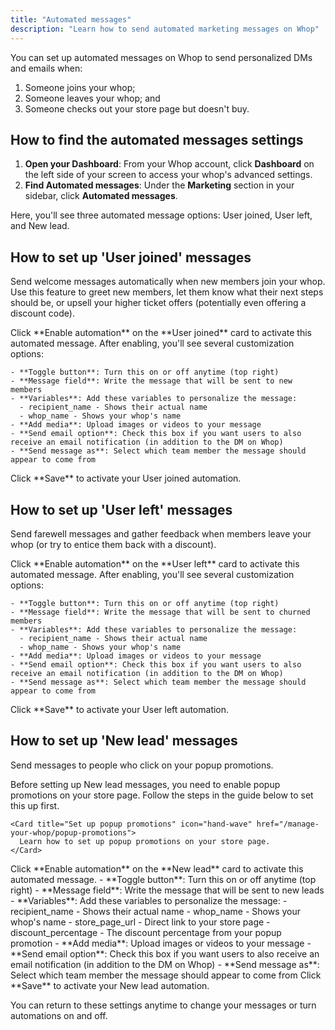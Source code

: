 ```yaml
---
title: "Automated messages"
description: "Learn how to send automated marketing messages on Whop"
---
```


You can set up automated messages on Whop to send personalized DMs and emails when:

1. Someone joins your whop;
2. Someone leaves your whop; and
3. Someone checks out your store page but doesn't buy.

## How to find the automated messages settings

1. **Open your Dashboard**: From your Whop account, click **Dashboard** on the left side of your screen to access your whop's advanced settings.
2. **Find Automated messages**: Under the **Marketing** section in your sidebar, click **Automated messages**.

Here, you'll see three automated message options: User joined, User left, and New lead.

## How to set up 'User joined' messages

Send welcome messages automatically when new members join your whop. Use this feature to greet new members, let them know what their next steps should be, or upsell your higher ticket offers (potentially even offering a discount code).

<Steps>
  <Step title="Enable the automation" titleSize="h3">
    Click **Enable automation** on the **User joined** card to activate this automated message.
  </Step>
  <Step title="Set up your automated message" titleSize="h3">
    After enabling, you'll see several customization options:

    - **Toggle button**: Turn this on or off anytime (top right)
    - **Message field**: Write the message that will be sent to new members
    - **Variables**: Add these variables to personalize the message:
      - recipient_name - Shows their actual name
      - whop_name - Shows your whop's name
    - **Add media**: Upload images or videos to your message
    - **Send email option**: Check this box if you want users to also receive an email notification (in addition to the DM on Whop)
    - **Send message as**: Select which team member the message should appear to come from
  </Step>
  <Step title="Save your settings" titleSize="h3">
    Click **Save** to activate your User joined automation.
  </Step>
</Steps>

## How to set up 'User left' messages

Send farewell messages and gather feedback when members leave your whop (or try to entice them back with a discount).

<Steps>
  <Step title="Enable the automation" titleSize="h3">
    Click **Enable automation** on the **User left** card to activate this automated message.
  </Step>
  <Step title="Set up your automated message" titleSize="h3">
    After enabling, you'll see several customization options:

    - **Toggle button**: Turn this on or off anytime (top right)
    - **Message field**: Write the message that will be sent to churned members
    - **Variables**: Add these variables to personalize the message:
      - recipient_name - Shows their actual name
      - whop_name - Shows your whop's name
    - **Add media**: Upload images or videos to your message
    - **Send email option**: Check this box if you want users to also receive an email notification (in addition to the DM on Whop)
    - **Send message as**: Select which team member the message should appear to come from
  </Step>
  <Step title="Save your settings" titleSize="h3">
    Click **Save** to activate your User left automation.
  </Step>
</Steps>

## How to set up 'New lead' messages

Send messages to people who click on your popup promotions.

<Steps>
  <Step title="Enable popup promotions on Whop" titleSize="h3">
    Before setting up New lead messages, you need to enable popup promotions on your store page. Follow the steps in the guide below to set this up first.

    <Card title="Set up popup promotions" icon="hand-wave" href="/manage-your-whop/popup-promotions">
      Learn how to set up popup promotions on your store page.
    </Card>
  </Step>
  <Step title="Enable the automation" titleSize="h3">
    Click **Enable automation** on the **New lead** card to activate this automated message.
  </Step>
  <Step title="Set up your automated message" titleSize="h3">
    - **Toggle button**: Turn this on or off anytime (top right)
    - **Message field**: Write the message that will be sent to new leads
    - **Variables**: Add these variables to personalize the message:
      - recipient_name - Shows their actual name
      - whop_name - Shows your whop's name
      - store_page_url - Direct link to your store page
      - discount_percentage - The discount percentage from your popup promotion
    - **Add media**: Upload images or videos to your message
    - **Send email option**: Check this box if you want users to also receive an email notification (in addition to the DM on Whop)
    - **Send message as**: Select which team member the message should appear to come from
  </Step>
  <Step title="Save your settings" titleSize="h3">
    Click **Save** to activate your New lead automation.
  </Step>
</Steps>

You can return to these settings anytime to change your messages or turn automations on and off.
